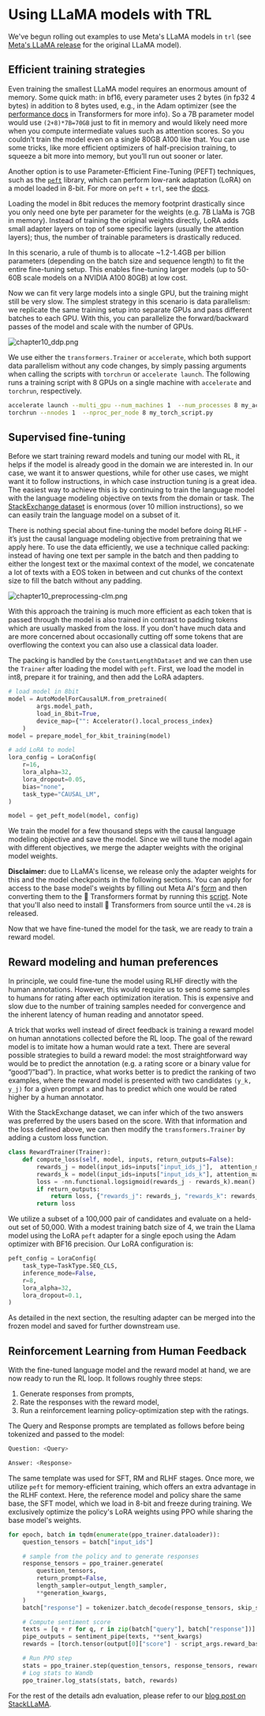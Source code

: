 # Using LLaMA models with TRL

We've begun rolling out examples to use Meta's LLaMA models in `trl` (see [Meta's LLaMA release](https://ai.facebook.com/blog/large-language-model-llama-meta-ai/) for the original LLaMA model).

## Efficient training strategies

Even training the smallest LLaMA model requires an enormous amount of memory. Some quick math: in bf16, every parameter uses 2 bytes (in fp32 4 bytes) in addition to 8 bytes used, e.g., in the Adam optimizer (see the [performance docs](https://huggingface.co/docs/transformers/perf_train_gpu_one#optimizer) in Transformers for more info). So a 7B parameter model would use `(2+8)*7B=70GB` just to fit in memory and would likely need more when you compute intermediate values such as attention scores. So you couldn’t train the model even on a single 80GB A100 like that. You can use some tricks, like more efficient optimizers of half-precision training, to squeeze a bit more into memory, but you’ll run out sooner or later.

Another option is to use Parameter-Efficient Fine-Tuning (PEFT) techniques, such as the [`peft`](https://github.com/huggingface/peft) library, which can perform low-rank adaptation (LoRA) on a model loaded in 8-bit.
For more on `peft` + `trl`, see the [docs](https://huggingface.co/docs/trl/sentiment_tuning_peft).

Loading the model in 8bit reduces the memory footprint drastically since you only need one byte per parameter for the weights (e.g. 7B LlaMa is 7GB in memory).
Instead of training the original weights directly, LoRA adds small adapter layers on top of some specific layers (usually the attention layers); thus, the number of trainable parameters is drastically reduced.

In this scenario, a rule of thumb is to allocate ~1.2-1.4GB per billion parameters (depending on the batch size and sequence length) to fit the entire fine-tuning setup.
This enables fine-tuning larger models (up to 50-60B scale models on a NVIDIA A100 80GB) at low cost.

Now we can fit very large models into a single GPU, but the training might still be very slow.
The simplest strategy in this scenario is data parallelism: we replicate the same training setup into separate GPUs and pass different batches to each GPU.
With this, you can parallelize the forward/backward passes of the model and scale with the number of GPUs.

![chapter10_ddp.png](https://huggingface.co/datasets/trl-internal-testing/example-images/resolve/main/blog/stackllama/chapter10_ddp.png)

We use either the `transformers.Trainer` or `accelerate`, which both support data parallelism without any code changes, by simply passing arguments when calling the scripts with `torchrun` or `accelerate launch`. The following runs a training script with 8 GPUs on a single machine with `accelerate` and `torchrun`, respectively.

```bash
accelerate launch --multi_gpu --num_machines 1  --num_processes 8 my_accelerate_script.py
torchrun --nnodes 1  --nproc_per_node 8 my_torch_script.py
```

## Supervised fine-tuning

Before we start training reward models and tuning our model with RL, it helps if the model is already good in the domain we are interested in.
In our case, we want it to answer questions, while for other use cases, we might want it to follow instructions, in which case instruction tuning is a great idea.
The easiest way to achieve this is by continuing to train the language model with the language modeling objective on texts from the domain or task.
The [StackExchange dataset](https://huggingface.co/datasets/HuggingFaceH4/stack-exchange-preferences) is enormous (over 10 million instructions), so we can easily train the language model on a subset of it.

There is nothing special about fine-tuning the model before doing RLHF - it’s just the causal language modeling objective from pretraining that we apply here.
To use the data efficiently, we use a technique called packing: instead of having one text per sample in the batch and then padding to either the longest text or the maximal context of the model, we concatenate a lot of texts with a EOS token in between and cut chunks of the context size to fill the batch without any padding.

![chapter10_preprocessing-clm.png](https://huggingface.co/datasets/trl-internal-testing/example-images/resolve/main/blog/stackllama/chapter10_preprocessing-clm.png)

With this approach the training is much more efficient as each token that is passed through the model is also trained in contrast to padding tokens which are usually masked from the loss.
If you don't have much data and are more concerned about occasionally cutting off some tokens that are overflowing the context you can also use a classical data loader.

The packing is handled by the `ConstantLengthDataset` and we can then use the `Trainer` after loading the model with `peft`. First, we load the model in int8, prepare it for training, and then add the LoRA adapters.

```python
# load model in 8bit
model = AutoModelForCausalLM.from_pretrained(
        args.model_path,
        load_in_8bit=True,
        device_map={"": Accelerator().local_process_index}
    )
model = prepare_model_for_kbit_training(model)

# add LoRA to model
lora_config = LoraConfig(
    r=16,
    lora_alpha=32,
    lora_dropout=0.05,
    bias="none",
    task_type="CAUSAL_LM",
)

model = get_peft_model(model, config)
```

We train the model for a few thousand steps with the causal language modeling objective and save the model.
Since we will tune the model again with different objectives, we merge the adapter weights with the original model weights.

**Disclaimer:** due to LLaMA's license, we release only the adapter weights for this and the model checkpoints in the following sections.
You can apply for access to the base model's weights by filling out Meta AI's [form](https://docs.google.com/forms/d/e/1FAIpQLSfqNECQnMkycAp2jP4Z9TFX0cGR4uf7b_fBxjY_OjhJILlKGA/viewform) and then converting them to the 🤗 Transformers format by running this [script](https://github.com/huggingface/transformers/blob/main/src/transformers/models/llama/convert_llama_weights_to_hf.py).
Note that you'll also need to install 🤗 Transformers from source until the `v4.28` is released.

Now that we have fine-tuned the model for the task, we are ready to train a reward model.

## Reward modeling and human preferences

In principle, we could fine-tune the model using RLHF directly with the human annotations.
However, this would require us to send some samples to humans for rating after each optimization iteration.
This is expensive and slow due to the number of training samples needed for convergence and the inherent latency of human reading and annotator speed.

A trick that works well instead of direct feedback is training a reward model on human annotations collected before the RL loop.
The goal of the reward model is to imitate how a human would rate a text. There are several possible strategies to build a reward model: the most straightforward way would be to predict the annotation (e.g. a rating score or a binary value for “good”/”bad”).
In practice, what works better is to predict the ranking of two examples, where the reward model is presented with two candidates `(y_k, y_j)` for a given prompt `x` and has to predict which one would be rated higher by a human annotator.

With the StackExchange dataset, we can infer which of the two answers was preferred by the users based on the score.
With that information and the loss defined above, we can then modify the `transformers.Trainer` by adding a custom loss function.

```python
class RewardTrainer(Trainer):
    def compute_loss(self, model, inputs, return_outputs=False):
        rewards_j = model(input_ids=inputs["input_ids_j"],  attention_mask=inputs["attention_mask_j"])[0]
        rewards_k = model(input_ids=inputs["input_ids_k"], attention_mask=inputs["attention_mask_k"])[0]
        loss = -nn.functional.logsigmoid(rewards_j - rewards_k).mean()
        if return_outputs:
            return loss, {"rewards_j": rewards_j, "rewards_k": rewards_k}
        return loss
```

We utilize a subset of a 100,000 pair of candidates and evaluate on a held-out set of 50,000. With a modest training batch size of 4, we train the Llama model using the LoRA `peft` adapter for a single epoch using the Adam optimizer with BF16 precision. Our LoRA configuration is:

```python
peft_config = LoraConfig(
    task_type=TaskType.SEQ_CLS,
    inference_mode=False,
    r=8,
    lora_alpha=32,
    lora_dropout=0.1,
)
```
As detailed in the next section, the resulting adapter can be merged into the frozen model and saved for further downstream use.

## Reinforcement Learning from Human Feedback

With the fine-tuned language model and the reward model at hand, we are now ready to run the RL loop. It follows roughly three steps:

1. Generate responses from prompts,
2. Rate the responses with the reward model,
3. Run a reinforcement learning policy-optimization step with the ratings.

The Query and Response prompts are templated as follows before being tokenized and passed to the model:

```bash
Question: <Query>

Answer: <Response>
```

The same template was used for SFT, RM and RLHF stages.
Once more, we utilize `peft` for memory-efficient training, which offers an extra advantage in the RLHF context.
Here, the reference model and policy share the same base, the SFT model, which we load in 8-bit and freeze during training.
We exclusively optimize the policy's LoRA weights using PPO while sharing the base model's weights.

```python
for epoch, batch in tqdm(enumerate(ppo_trainer.dataloader)):
    question_tensors = batch["input_ids"]

	# sample from the policy and to generate responses
    response_tensors = ppo_trainer.generate(
        question_tensors,
        return_prompt=False,
        length_sampler=output_length_sampler,
        **generation_kwargs,
    )
    batch["response"] = tokenizer.batch_decode(response_tensors, skip_special_tokens=True)

    # Compute sentiment score
    texts = [q + r for q, r in zip(batch["query"], batch["response"])]
    pipe_outputs = sentiment_pipe(texts, **sent_kwargs)
    rewards = [torch.tensor(output[0]["score"] - script_args.reward_baseline) for output in pipe_outputs]

    # Run PPO step
    stats = ppo_trainer.step(question_tensors, response_tensors, rewards)
	# Log stats to Wandb
    ppo_trainer.log_stats(stats, batch, rewards)
```

For the rest of the details adn evaluation, please refer to our [blog post on StackLLaMA](https://huggingface.co/blog/stackllama).